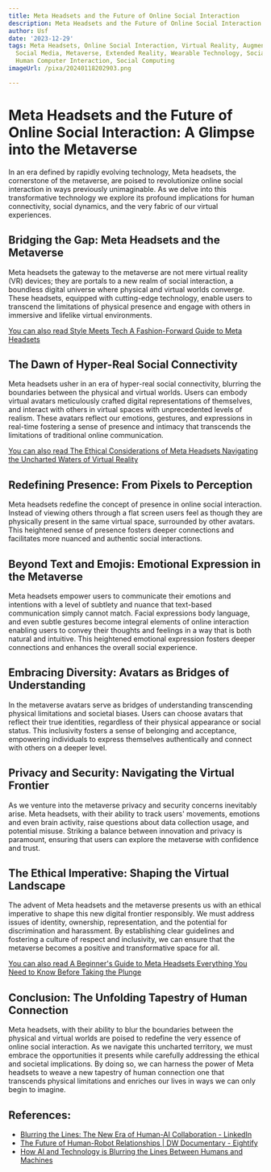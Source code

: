```yaml
---
title: Meta Headsets and the Future of Online Social Interaction
description: Meta Headsets and the Future of Online Social Interaction
author: Usf
date: '2023-12-29'
tags: Meta Headsets, Online Social Interaction, Virtual Reality, Augmented Reality,
  Social Media, Metaverse, Extended Reality, Wearable Technology, Social Presence,
  Human Computer Interaction, Social Computing
imageUrl: /pixa/20240118202903.png

---
```

# Meta  Headsets and the Future of Online Social Interaction: A Glimpse  into the  Metaverse

In an era defined by rapidly  evolving technology, Meta headsets,  the cornerstone of the metaverse, are poised to revolutionize online social interaction in ways previously unimaginable. As we delve into this transformative  technology we explore  its profound implications for human connectivity, social dynamics, and  the very fabric of our virtual experiences.

## Bridging the Gap: Meta Headsets and the  Metaverse

Meta headsets the gateway to the metaverse are not  mere virtual reality (VR) devices;  they are portals to  a new realm of social interaction, a boundless digital universe where  physical and virtual  worlds converge. These headsets, equipped with cutting-edge technology, enable users to transcend the limitations of physical presence and engage with  others in immersive and lifelike virtual environments.

[You can also read Style Meets Tech A  Fashion-Forward Guide to  Meta Headsets](Style%20Meets%20Tech%20A%20Fashion-Forward%20Guide%20to%20Meta%20Headsets)


## The Dawn of Hyper-Real  Social Connectivity

Meta headsets usher in  an era of hyper-real social  connectivity, blurring the boundaries between the physical and  virtual worlds. Users can embody virtual  avatars meticulously crafted  digital representations of themselves, and interact with others in virtual spaces with unprecedented levels  of realism. These avatars  reflect our emotions, gestures, and expressions in real-time fostering a sense of presence and intimacy that transcends the  limitations  of traditional online communication.

[You can also read The Ethical  Considerations of Meta Headsets Navigating the Uncharted Waters  of Virtual Reality](The%20Ethical%20Considerations%20of%20Meta%20Headsets%20Navigating%20the%20Uncharted%20Waters%20of%20Virtual%20Reality)


## Redefining Presence: From Pixels  to Perception

Meta headsets  redefine the concept of  presence in online social interaction.  Instead of viewing others through a flat  screen users feel as though they are physically present in the same virtual space,  surrounded by other avatars. This heightened sense of presence  fosters deeper  connections and facilitates more nuanced and authentic social interactions.

## Beyond Text and Emojis: Emotional Expression in the Metaverse

Meta headsets empower users to communicate their emotions and intentions with a level of subtlety and nuance that text-based communication simply cannot match. Facial expressions body language, and  even subtle gestures become integral elements of online interaction enabling users to convey their thoughts and feelings in a way that is both natural and intuitive. This heightened emotional expression fosters deeper connections and enhances the overall social experience.

## Embracing  Diversity: Avatars as Bridges of Understanding

In the metaverse  avatars serve as bridges of understanding  transcending physical limitations and societal biases. Users  can choose avatars that reflect  their true identities, regardless  of  their physical appearance or social status. This inclusivity fosters a  sense  of belonging and acceptance, empowering individuals to express themselves authentically and connect with others  on a deeper  level.

## Privacy and Security: Navigating the Virtual Frontier

As we venture into the metaverse privacy and security concerns  inevitably arise. Meta  headsets, with their ability to track users' movements,  emotions and even brain activity, raise questions about data collection usage, and potential misuse. Striking a balance between innovation and  privacy is paramount, ensuring that  users can explore the metaverse with confidence and trust.

## The Ethical Imperative: Shaping the Virtual Landscape

The advent of Meta headsets and the metaverse presents us with an ethical imperative to shape this new digital frontier responsibly. We must address issues of identity, ownership, representation, and the potential for discrimination and harassment. By establishing clear guidelines and fostering a culture of respect and inclusivity, we can ensure that the  metaverse becomes  a positive and transformative space for all.

[You can also read  A Beginner's Guide to Meta Headsets Everything You Need to  Know Before Taking the Plunge](A%20Beginner%27s%20Guide%20to%20Meta%20Headsets%20Everything%20You%20Need%20to%20Know%20Before%20Taking%20the%20Plunge)


## Conclusion: The Unfolding Tapestry of Human Connection

Meta headsets, with their ability to blur the boundaries between the physical  and virtual worlds are poised to redefine the very essence  of online social interaction. As we navigate this uncharted territory, we must embrace the opportunities it presents while  carefully addressing the ethical and societal implications.  By doing so, we  can harness the power of Meta headsets to weave a new tapestry of human connection  one that transcends physical limitations and enriches our lives in ways we can only begin  to imagine.

## References:
- [Blurring the Lines: The New Era of Human-AI Collaboration - LinkedIn](https://www.linkedin.com/pulse/blurring-lines-new-era-human-ai-collaboration-alla-slavinskaya)
- [The Future of Human-Robot Relationships | DW Documentary - Eightify](https://eightify.app/summary/artificial-intelligence-and-robotics/the-future-of-human-robot-relationships-dw-documentary)
- [How AI and Technology is Blurring the Lines Between Humans and Machines](https://www.expresscomputer.in/guest-blogs/how-ai-and-technology-is-blurring-the-lines-between-humans-and-machines/105150/)
